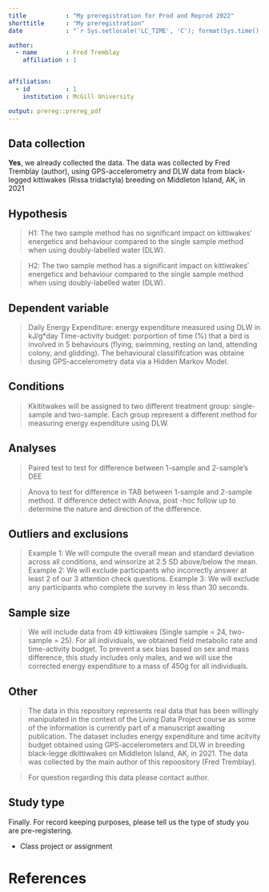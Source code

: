 ```yaml
---
title           : "My preregistration for Prod and Reprod 2022"
shorttitle      : "My preregistration"
date            : "`r Sys.setlocale('LC_TIME', 'C'); format(Sys.time(), '%d\\\\. %B %Y')`"

author: 
  - name        : Fred Tremblay
    affiliation : 1


affiliation:
  - id          : 1
    institution : McGill University

output: prereg::prereg_pdf
---
```


<!-- To keep pre-registrations to a reasonable length for readers, we recommend answers fit within a single page .pdf document, roughly 3200 characters. Read more about this here: https://aspredicted.org/messages/why_limits.php -->

## Data collection

<!-- Have any data been collected for this study already? (Note: "Yes" is not an accepted answer.) -->

**Yes**, we already collected the data. The data was collected by Fred Tremblay (author), using GPS-accelerometry and DLW data from black-legged kittiwakes (Rissa tridactyla) breeding on Middleton Island, AK, in 2021

## Hypothesis

<!-- What's the main question being asked or hypothesis being tested in this study? -->

> H1: The two sample method has no significant impact on kittiwakes' energetics and behaviour compared to the single sample method when using doubly-labelled water (DLW).

> H2: The two sample method has a significant impact on kittiwakes' energetics and behaviour compared to the single sample method when using doubly-labelled water (DLW).

## Dependent variable

<!-- Describe the key dependent variable(s) specifying how they will be measured. -->

> Daily Energy Expenditure: energy expenditure measured using DLW in kJ/g*day 
> Time-activity budget: porportion of time (%) that a bird is involved in 5 behaviours (flying, swimming, resting on land, attending colony, and glidding). The behavioural classififcation was obtaine dusing GPS-accelerometry data via a Hidden Markov Model.

## Conditions

<!-- How many and which conditions will participants be assigned to? -->

> Kkititwakes will be assigned to two different treatment group: single-sample and two-sample. Each group represent a different method for measuring energy expenditure using DLW. 


## Analyses

<!-- Specify exactly which analyses you will conduct to examine the main question/hypothesis. -->

> Paired test to test for difference between 1-sample and 2-sample's DEE

> Anova to test for difference in TAB between 1-sample and 2-sample method. If difference detect with Anova, post -hoc follow up to determine the nature and direction of the difference. 

## Outliers and exclusions

<!-- Describe exactly how outliers will be defined and handled, and your precise rule(s) for excluding observations. -->

> Example 1: We will compute the overall mean and standard deviation across all conditions, and winsorize at 2.5 SD above/below the mean. Example 2: We will exclude participants who incorrectly answer at least 2 of our 3 attention check questions. Example 3: We will exclude any participants who complete the survey in less than 30 seconds.

## Sample size

<!-- How many observations will be collected or what will determine sample size? No need to justify decision, but be precise about _exactly_ how the number will be determined. -->

> We will include data from 49 kittiwakes (Single sample = 24, two-sample = 25). For all individuals, we obtained field metabolic rate and time-activity budget. To prevent a sex bias based on sex and mass difference, this study includes only males, and we will use the corrected energy expenditure to a mass of 450g for all individuals. 

## Other

<!-- Anything else you would like to pre-register? (e.g., secondary analyses, variables collected for exploratory purposes, unusual analyses planned?) -->

> The data in this repository represents real data that has been willingly manipulated in the context of the Living Data Project course as some of the
information is currently part of a manuscript awaiting publication. The dataset includes energy expenditure and time acitvity budget obtained using 
GPS-accelerometers and DLW in breeding black-legge dkittiwakes on Middleton Island, AK, in 2021. The data was collected by the main author of this 
repoository (Fred Tremblay). 

> For question regarding this data please contact author. 

## Study type

Finally. For record keeping purposes, please tell us the type of study you are pre-registering.

-   Class project or assignment


# References

## 

```{=tex}
\vspace{-2pc}
\setlength{\parindent}{-0.5in}
\setlength{\leftskip}{-1in}
\setlength{\parskip}{8pt}
```
\noindent
